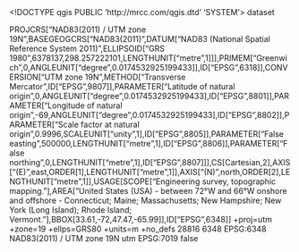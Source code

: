 <!DOCTYPE qgis PUBLIC 'http://mrcc.com/qgis.dtd' 'SYSTEM'>
<qgis version="3.32.2-Lima">
  <identifier></identifier>
  <parentidentifier></parentidentifier>
  <language></language>
  <type>dataset</type>
  <title></title>
  <abstract></abstract>
  <contact>
    <name></name>
    <organization></organization>
    <position></position>
    <voice></voice>
    <fax></fax>
    <email></email>
    <role></role>
  </contact>
  <links/>
  <dates/>
  <fees></fees>
  <encoding></encoding>
  <crs>
    <spatialrefsys nativeFormat="Wkt">
      <wkt>PROJCRS["NAD83(2011) / UTM zone 19N",BASEGEOGCRS["NAD83(2011)",DATUM["NAD83 (National Spatial Reference System 2011)",ELLIPSOID["GRS 1980",6378137,298.257222101,LENGTHUNIT["metre",1]]],PRIMEM["Greenwich",0,ANGLEUNIT["degree",0.0174532925199433]],ID["EPSG",6318]],CONVERSION["UTM zone 19N",METHOD["Transverse Mercator",ID["EPSG",9807]],PARAMETER["Latitude of natural origin",0,ANGLEUNIT["degree",0.0174532925199433],ID["EPSG",8801]],PARAMETER["Longitude of natural origin",-69,ANGLEUNIT["degree",0.0174532925199433],ID["EPSG",8802]],PARAMETER["Scale factor at natural origin",0.9996,SCALEUNIT["unity",1],ID["EPSG",8805]],PARAMETER["False easting",500000,LENGTHUNIT["metre",1],ID["EPSG",8806]],PARAMETER["False northing",0,LENGTHUNIT["metre",1],ID["EPSG",8807]]],CS[Cartesian,2],AXIS["(E)",east,ORDER[1],LENGTHUNIT["metre",1]],AXIS["(N)",north,ORDER[2],LENGTHUNIT["metre",1]],USAGE[SCOPE["Engineering survey, topographic mapping."],AREA["United States (USA) - between 72°W and 66°W onshore and offshore - Connecticut; Maine; Massachusetts; New Hampshire; New York (Long Island); Rhode Island; Vermont."],BBOX[33.61,-72,47.47,-65.99]],ID["EPSG",6348]]</wkt>
      <proj4>+proj=utm +zone=19 +ellps=GRS80 +units=m +no_defs</proj4>
      <srsid>28816</srsid>
      <srid>6348</srid>
      <authid>EPSG:6348</authid>
      <description>NAD83(2011) / UTM zone 19N</description>
      <projectionacronym>utm</projectionacronym>
      <ellipsoidacronym>EPSG:7019</ellipsoidacronym>
      <geographicflag>false</geographicflag>
    </spatialrefsys>
  </crs>
  <extent>
    <spatial maxz="0" dimensions="2" minx="0" minz="0" maxx="0" maxy="0" miny="0" crs="EPSG:6348"/>
    <temporal>
      <period>
        <start></start>
        <end></end>
      </period>
    </temporal>
  </extent>
</qgis>
